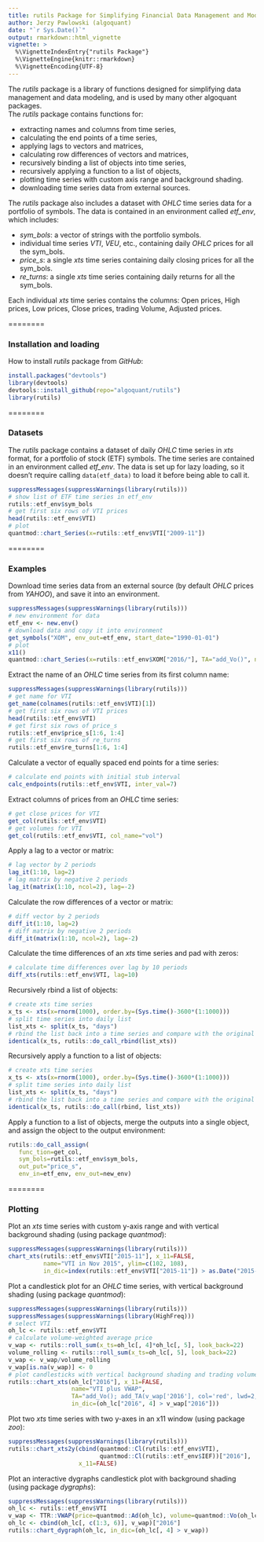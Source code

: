 ```yaml
---
title: rutils Package for Simplifying Financial Data Management and Modeling
author: Jerzy Pawlowski (algoquant)
date: "`r Sys.Date()`"
output: rmarkdown::html_vignette
vignette: >
  %\VignetteIndexEntry{"rutils Package"}
  %\VignetteEngine{knitr::rmarkdown}
  %\VignetteEncoding{UTF-8}
---
```


The *rutils* package is a library of functions designed for simplifying data management and data modeling, and is used by many other algoquant packages.  
The *rutils* package contains functions for:

+ extracting names and columns from time series, 
+ calculating the end points of a time series, 
+ applying lags to vectors and matrices, 
+ calculating row differences of vectors and matrices, 
+ recursively binding a list of objects into time series, 
+ recursively applying a function to a list of objects, 
+ plotting time series with custom axis range and background shading. 
+ downloading time series data from external sources. 

The *rutils* package also includes a dataset with *OHLC* time series data for a portfolio of symbols.  The data is contained in an environment called *etf_env*, which includes: 

+ *sym_bols*: a vector of strings with the portfolio symbols.
+ individual time series *VTI*, *VEU*, etc., containing daily *OHLC* prices for all the sym_bols.
+ *price_s*: a single *xts* time series containing daily closing prices for all the sym_bols.
+ *re_turns*: a single *xts* time series containing daily returns for all the sym_bols.

Each individual *xts* time series contains the columns: Open prices, High prices, Low prices, Close prices, trading Volume, Adjusted prices.



========

### Installation and loading

How to install *rutils* package from *GitHub*:  
```r
install.packages("devtools")
library(devtools)
devtools::install_github(repo="algoquant/rutils")
library(rutils)
```



========

### Datasets

The *rutils* package contains a dataset of daily *OHLC* time series in *xts* format, for a portfolio of stock (ETF) symbols.  The time series are contained in an environment called *etf_env*.  The data is set up for lazy loading, so it doesn't require calling `data(etf_data)` to load it before being able to call it.  
```r
suppressMessages(suppressWarnings(library(rutils)))
# show list of ETF time series in etf_env
rutils::etf_env$sym_bols
# get first six rows of VTI prices
head(rutils::etf_env$VTI)
# plot
quantmod::chart_Series(x=rutils::etf_env$VTI["2009-11"])
```



========

### Examples

Download time series data from an external source (by default *OHLC* prices from *YAHOO*), and save it into an environment.
```r
suppressMessages(suppressWarnings(library(rutils)))
# new environment for data
etf_env <- new.env()
# download data and copy it into environment
get_symbols("XOM", env_out=etf_env, start_date="1990-01-01")
# plot
x11()
quantmod::chart_Series(x=rutils::etf_env$XOM["2016/"], TA="add_Vo()", name="XOM stock")
```


Extract the name of an *OHLC* time series from its first column name:  
```r
suppressMessages(suppressWarnings(library(rutils)))
# get name for VTI
get_name(colnames(rutils::etf_env$VTI)[1])
# get first six rows of VTI prices
head(rutils::etf_env$VTI)
# get first six rows of price_s
rutils::etf_env$price_s[1:6, 1:4]
# get first six rows of re_turns
rutils::etf_env$re_turns[1:6, 1:4]
```


Calculate a vector of equally spaced end points for a time
series:  
```r
# calculate end points with initial stub interval
calc_endpoints(rutils::etf_env$VTI, inter_val=7)
```


Extract columns of prices from an *OHLC* time series:  
```r
# get close prices for VTI
get_col(rutils::etf_env$VTI)
# get volumes for VTI
get_col(rutils::etf_env$VTI, col_name="vol")
```


Apply a lag to a vector or matrix:  
```r
# lag vector by 2 periods
lag_it(1:10, lag=2)
# lag matrix by negative 2 periods
lag_it(matrix(1:10, ncol=2), lag=-2)
```


Calculate the row differences of a vector or matrix:  
```r
# diff vector by 2 periods
diff_it(1:10, lag=2)
# diff matrix by negative 2 periods
diff_it(matrix(1:10, ncol=2), lag=-2)
```


Calculate the time differences of an *xts* time series and pad with zeros:  
```r
# calculate time differences over lag by 10 periods
diff_xts(rutils::etf_env$VTI, lag=10)
```


Recursively rbind a list of objects:  
```r
# create xts time series
x_ts <- xts(x=rnorm(1000), order.by=(Sys.time()-3600*(1:1000)))
# split time series into daily list
list_xts <- split(x_ts, "days")
# rbind the list back into a time series and compare with the original
identical(x_ts, rutils::do_call_rbind(list_xts))
```


Recursively apply a function to a list of objects:  
```r
# create xts time series
x_ts <- xts(x=rnorm(1000), order.by=(Sys.time()-3600*(1:1000)))
# split time series into daily list
list_xts <- split(x_ts, "days")
# rbind the list back into a time series and compare with the original
identical(x_ts, rutils::do_call(rbind, list_xts))
```


Apply a function to a list of objects, merge the outputs into a single object, and assign the object to the output environment:  
```r
rutils::do_call_assign(
   func_tion=get_col,
   sym_bols=rutils::etf_env$sym_bols,
   out_put="price_s",
   env_in=etf_env, env_out=new_env)
```



========

### Plotting


Plot an *xts* time series with custom y-axis range and with vertical background shading (using package *quantmod*):  
```r
suppressMessages(suppressWarnings(library(rutils)))
chart_xts(rutils::etf_env$VTI["2015-11"], x_11=FALSE,
          name="VTI in Nov 2015", ylim=c(102, 108),
          in_dic=index(rutils::etf_env$VTI["2015-11"]) > as.Date("2015-11-18"))
```



Plot a candlestick plot for an *OHLC* time series, with vertical background shading (using package *quantmod*):  
```r
suppressMessages(suppressWarnings(library(rutils)))
suppressMessages(suppressWarnings(library(HighFreq)))
# select VTI
oh_lc <- rutils::etf_env$VTI
# calculate volume-weighted average price
v_wap <- rutils::roll_sum(x_ts=oh_lc[, 4]*oh_lc[, 5], look_back=22)
volume_rolling <- rutils::roll_sum(x_ts=oh_lc[, 5], look_back=22)
v_wap <- v_wap/volume_rolling
v_wap[is.na(v_wap)] <- 0
# plot candlesticks with vertical background shading and trading volume.
rutils::chart_xts(oh_lc["2016"], x_11=FALSE,
                  name="VTI plus VWAP",
                  TA="add_Vo(); add_TA(v_wap['2016'], col='red', lwd=2, on=1)",
                  in_dic=(oh_lc["2016", 4] > v_wap["2016"]))
```



Plot two *xts* time series with two y-axes in an x11 window (using package *zoo*):  
```r
suppressMessages(suppressWarnings(library(rutils)))
rutils::chart_xts2y(cbind(quantmod::Cl(rutils::etf_env$VTI), 
                          quantmod::Cl(rutils::etf_env$IEF))["2016"], 
                    x_11=FALSE)
```



Plot an interactive dygraphs candlestick plot with background shading (using package *dygraphs*):
```r
suppressMessages(suppressWarnings(library(rutils)))
oh_lc <- rutils::etf_env$VTI
v_wap <- TTR::VWAP(price=quantmod::Ad(oh_lc), volume=quantmod::Vo(oh_lc), n=20)
oh_lc <- cbind(oh_lc[, c(1:3, 6)], v_wap)["2016"]
rutils::chart_dygraph(oh_lc, in_dic=(oh_lc[, 4] > v_wap))
```
